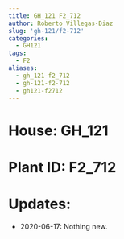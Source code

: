 ```yaml
---
title: GH_121 F2_712
author: Roberto Villegas-Diaz
slug: 'gh-121/f2-712'
categories:
  - GH121
tags:
  - F2
aliases:
  - gh_121-f2_712
  - gh-121-f2-712
  - gh121-f2712
---
```


# **House**: GH_121
# **Plant ID**: F2_712
# **Updates**: 
 - 2020-06-17: Nothing new.
